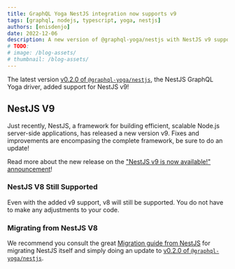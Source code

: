 ```yaml
---
title: GraphQL Yoga NestJS integration now supports v9
tags: [graphql, nodejs, typescript, yoga, nestjs]
authors: [enisdenjo]
date: 2022-12-06
description: A new version of @graphql-yoga/nestjs with NestJS v9 support is out!
# TODO:
# image: /blog-assets/
# thumbnail: /blog-assets/
---
```


The latest version [v0.2.0 of `@graphql-yoga/nestjs`](https://github.com/charlypoly/graphql-yoga-nestjs/releases/tag/v0.2.0), the NestJS GraphQL Yoga driver, added support for NestJS v9!

## NestJS V9

Just recently, NestJS, a framework for building efficient, scalable Node.js server-side applications, has released a new version v9. Fixes and improvements are encompasing the complete framework, be sure to do an update!

Read more about the new release on the ["NestJS v9 is now available!" announcement](https://trilon.io/blog/nestjs-9-is-now-available)!

### NestJS V8 Still Supported

Even with the added v9 support, v8 will still be supported. You do not have to make any adjustments to your code.

### Migrating from NestJS V8

We recommend you consult the great [Migration guide from NestJS](https://docs.nestjs.com/migration-guide) for migrating NestJS itself and simply doing an update to [v0.2.0 of `@graphql-yoga/nestjs`](https://github.com/charlypoly/graphql-yoga-nestjs/releases/tag/v0.2.0).
